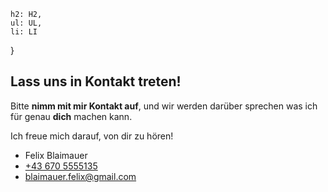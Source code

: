
    h2: H2,
    ul: UL,
    li: LI
}

## Lass uns in Kontakt treten!

Bitte **nimm mit mir Kontakt auf**, und wir werden darüber sprechen was ich für genau **dich** machen kann.

Ich freue mich darauf, von dir zu hören!

- <Icon name="heroicons:user-solid" className="h-6 sm:h-8 text-primary" /> Felix Blaimauer
- <Icon name="heroicons:phone-solid" className="inline h-6 sm:h-8 text-primary" /> [+43 670 5555135](tel:+43670555135)
- <Icon name="heroicons:envelope-solid" className="inline h-6 sm:h-8 text-primary" /> [blaimauer.felix@gmail.com](mailto:blaimauer.felix@gmail.com)
